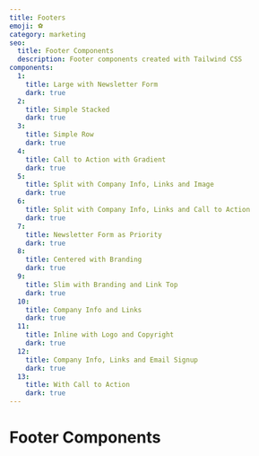 ```yaml
---
title: Footers
emoji: ⚽️
category: marketing
seo:
  title: Footer Components
  description: Footer components created with Tailwind CSS
components:
  1:
    title: Large with Newsletter Form
    dark: true
  2:
    title: Simple Stacked
    dark: true
  3:
    title: Simple Row
    dark: true
  4:
    title: Call to Action with Gradient
    dark: true
  5:
    title: Split with Company Info, Links and Image
    dark: true
  6:
    title: Split with Company Info, Links and Call to Action
    dark: true
  7:
    title: Newsletter Form as Priority
    dark: true
  8:
    title: Centered with Branding
    dark: true
  9:
    title: Slim with Branding and Link Top
    dark: true
  10:
    title: Company Info and Links
    dark: true
  11:
    title: Inline with Logo and Copyright
    dark: true
  12:
    title: Company Info, Links and Email Signup
    dark: true
  13:
    title: With Call to Action
    dark: true
---
```


# Footer Components

<CollectionList
  componentsData={componentsData}
  componentContainer={componentContainer}
/>
